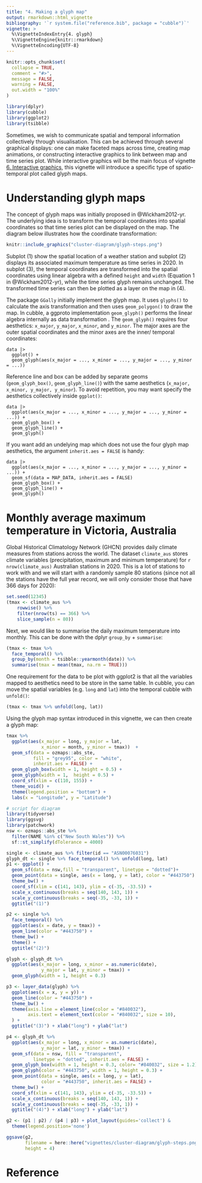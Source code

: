 ```yaml
---
title: "4. Making a glyph map"
output: rmarkdown::html_vignette
bibliography: '`r system.file("reference.bib", package = "cubble")`'
vignette: >
  %\VignetteIndexEntry{4. glyph}
  %\VignetteEngine{knitr::rmarkdown}
  %\VignetteEncoding{UTF-8}
---
```


```r
knitr::opts_chunk$set(
  collapse = TRUE,
  comment = "#>",
  message = FALSE, 
  warning = FALSE,
  out.width = "100%"
)
```

```r
library(dplyr)
library(cubble)
library(ggplot2)
library(tsibble)
```

Sometimes, we wish to communicate spatial and temporal information collectively through visualisation. This can be achieved through several graphical displays: one can make faceted maps across time, creating map animations, or constructing interactive graphics to link between map and time series plot. While interactive graphics will be the main focus of vignette [6. Interactive graphics](https://huizezhang-sherry.github.io/cubble/articles/cb6interactive.html), this vignette will introduce a specific type of spatio-temporal plot called glyph maps.


# Understanding glyph maps

The concept of glyph maps was initially proposed in @Wickham2012-yr. The underlying idea is to transform the temporal coordinates into spatial coordinates so that time series plot can be displayed on the map. The diagram below illustrates how the coordinate transformation:

```r
knitr::include_graphics("cluster-diagram/glyph-steps.png")
```

Subplot (1) show the spatial location of a weather station and subplot (2) displays its associated maximum temperature as time series in 2020. In subplot (3), the temporal coordinates are transformed into the spatial coordinates using linear algebra with a defined `height` and `width` (Equation 1 in @Wickham2012-yr), while the time series glyph remains unchanged. The transformed time series can then be plotted as a layer on the map in (4). 

The package `GGally` initially implement the glyph map. It uses `glyphs()` to calculate the axis transformation and then uses `geom_polygon()` to draw the map. In cubble, a ggproto implementation `geom_glyph()` performs the linear algebra internally as data transformation . The `geom_glyph()` requires four aesthetics: `x_major`, `y_major`, `x_minor`, and `y_minor`. The major axes are the outer spatial coordinates and the minor axes are the inner/ temporal coordinates: 

```
data |> 
  ggplot() +
  geom_glyph(aes(x_major = ..., x_minor = ..., y_major = ..., y_minor = ...))
```

Reference line and box can be added by separate geoms (`geom_glyph_box()`, `geom_glyph_line()`) with the same aesthetics (`x_major, x_minor, y_major, y_minor`). To avoid repetition, you may want specify the aesthetics collectively inside `ggplot()`:

```
data |> 
  ggplot(aes(x_major = ..., x_minor = ..., y_major = ..., y_minor = ...)) +
  geom_glyph_box() + 
  geom_glyph_line() + 
  geom_glyph()
```

If you want add an undelying map which does not use the four glyph map aesthetics, the argument `inherit.aes = FALSE` is handy: 

```
data |> 
  ggplot(aes(x_major = ..., x_minor = ..., y_major = ..., y_minor = ...)) +
  geom_sf(data = MAP_DATA, inherit.aes = FALSE)
  geom_glyph_box() + 
  geom_glyph_line() + 
  geom_glyph()
```

# Monthly average maximum temperature in Victoria, Australia

Global Historical Climatology Network (GHCN) provides daily climate measures from stations across the world. The dataset `climate_aus` stores climate variables (precipitation, maximum and minimum temperature) for `r nrow(climate_aus)` Australian stations in 2020. This is a lot of stations to work with and we will start with a randomly sample 80 stations (since not all the stations have the full year record, we will only consider those that have 366 days for 2020): 

```r
set.seed(12345)
(tmax <- climate_aus %>% 
    rowwise() %>% 
    filter(nrow(ts) == 366) %>% 
    slice_sample(n = 80))
```

Next, we would like to summarise the daily maximum temperature into monthly. This can be done with the dplyr `group_by` + `summarise`:

```r
(tmax <- tmax %>%
  face_temporal() %>%
  group_by(month = tsibble::yearmonth(date)) %>%
  summarise(tmax = mean(tmax, na.rm = TRUE)))
```

One requirement for the data to be plot with ggplot2 is that all the variables mapped to aesthetics need to be store in the same table. In cubble, you can move the spatial variables (e.g. `long` and `lat`) into the temporal cubble with `unfold()`:

```r
(tmax <- tmax %>% unfold(long, lat))
```

Using the glyph map syntax introduced in this vignette, we can then create a glyph map: 

```r
tmax %>% 
  ggplot(aes(x_major = long, y_major = lat, 
             x_minor = month, y_minor = tmax))  + 
  geom_sf(data = ozmaps::abs_ste, 
          fill = "grey95", color = "white",
          inherit.aes = FALSE) + 
  geom_glyph_box(width = 1, height = 0.5) + 
  geom_glyph(width = 1,  height = 0.5) + 
  coord_sf(xlim = c(110, 155)) + 
  theme_void() + 
  theme(legend.position = "bottom") + 
  labs(x = "Longitude", y = "Latitude")
```

```r
# script for diagram 
library(tidyverse)
library(ggsvg)
library(patchwork)
nsw <- ozmaps::abs_ste %>% 
  filter(NAME %in% c("New South Wales")) %>% 
  sf::st_simplify(dTolerance = 4000)

single <- climate_aus %>% filter(id == "ASN00076031")
glyph_dt <- single %>% face_temporal() %>% unfold(long, lat)
p1 <- ggplot() + 
  geom_sf(data = nsw,fill = "transparent", linetype = "dotted")+ 
  geom_point(data = single, aes(x = long, y = lat), color = "#443750") + 
  theme_bw() + 
  coord_sf(xlim = c(141, 143), ylim = c(-35, -33.5)) + 
  scale_x_continuous(breaks = seq(140, 143, 1)) + 
  scale_y_continuous(breaks = seq(-35, -33, 1)) + 
  ggtitle("(1)")

p2 <- single %>% 
  face_temporal() %>% 
  ggplot(aes(x = date, y = tmax)) + 
  geom_line(color = "#443750") + 
  theme_bw() + 
  theme() + 
  ggtitle("(2)")

glyph <- glyph_dt %>% 
  ggplot(aes(x_major = long, x_minor = as.numeric(date),
             y_major = lat, y_minor = tmax)) + 
  geom_glyph(width = 1, height = 0.3)

p3 <- layer_data(glyph) %>% 
  ggplot(aes(x = x, y = y)) + 
  geom_line(color = "#443750") +
  theme_bw() + 
  theme(axis.line = element_line(color = "#840032"),
        axis.text = element_text(color = "#840032", size = 10),
  ) + 
  ggtitle("(3)") + xlab("long") + ylab("lat")

p4 <- glyph_dt %>% 
  ggplot(aes(x_major = long, x_minor = as.numeric(date),
             y_major = lat, y_minor = tmax)) + 
  geom_sf(data = nsw, fill = "transparent", 
          linetype = "dotted", inherit.aes = FALSE) + 
  geom_glyph_box(width = 1, height = 0.3, color= "#840032", size = 1.2) + 
  geom_glyph(color = "#443750", width = 1, height = 0.3) + 
  geom_point(data = single, aes(x = long, y = lat), 
             color = "#443750", inherit.aes = FALSE) + 
  theme_bw() + 
  coord_sf(xlim = c(141, 143), ylim = c(-35, -33.5)) + 
  scale_x_continuous(breaks = seq(140, 143, 1)) + 
  scale_y_continuous(breaks = seq(-35, -33, 1)) + 
  ggtitle("(4)") + xlab("long") + ylab("lat")

g2 <- (p1 | p2) / (p4 | p3) + plot_layout(guides='collect') &
  theme(legend.position='none')

ggsave(g2, 
       filename = here::here("vignettes/cluster-diagram/glyph-steps.png"), 
       height = 4)
```


# Reference
